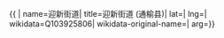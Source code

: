 {{ {{{1|PRC admin/showdata}}}|
name=迎新街道|
title=迎新街道 (通榆县)|
lat=|
lng=|
wikidata=Q103925806|
wikidata-original-name=|
arg={{{arg|}}}}}